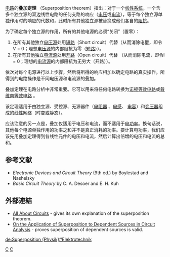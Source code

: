 {{otheruses|subject=电路分析中的叠加定理|other=其他應用|叠加}}
{{noteTA
|G1=Electronics
|G2=物理學
}}
[[电路学|电路]]的'''叠加定理''' （Superposition theorem）指出：对于一个[[线性系统|线性系统]]，一个含多个独立源的双边线性电路的任何支路的响应（[[電壓|电压]]或[[电流|电流]]），等于每个独立源单独作用时的响应的代数和，此时所有其他独立源被替换成他们各自的[[阻抗|阻抗]]。

为了确定每个独立源的作用，所有的其他电源的必须“关闭”（置零）：

#在所有其他独立[[电压源|电压源]]处用[[短路|短路]]（Short circuit）代替（从而消除电壓，即令V = 0；理想[[电压源|电压源]]的内部阻抗为零（[[短路|短路]]））。
#在所有其他独立[[电流源|电流源]]处用[[开路|开路]]（Open circuit）代替 （从而消除电流，即令I = 0；理想的[[电流源|电流源]]的内部阻抗为无穷大（开路））。

依次对每个电源进行以上步骤，然后将所得的响应相加以确定电路的真实操作。所得到的电路操作是不同电压源和电流源的叠加。

叠加定理在电路分析中非常重要。它可以用来将任何电路转换为[[诺顿等效电路|诺顿等效电路]]或[[戴维南等效电路|戴维南等效电路]] 。

该定理适用于由独立源、受控源、无源器件（[[電阻器|电阻器]] 、[[电感元件|电感]]、 [[电容器|电容]]）和[[变压器|变压器]]组成的线性网络（时变或静态）。

应该注意的另一点是，叠加仅适用于电压和电流，而不适用于[[電功率|电功率]]。换句话说，其他每个电源单独作用的功率之和并不是真正消耗的功率。要计算电功率，我们应该先用叠加定理得到各线性元件的电压和电流，然后计算出倍增的电压和电流的总和。

== 参考文献 ==
* ''Electronic Devices and Circuit Theory'' (9th ed.) by Boylestad and Nashelsky
* ''Basic Circuit Theory'' by C. A. Desoer and E. H. Kuh

== 外部連結 ==
*[http://www.allaboutcircuits.com/vol_1/chpt_10/7.html All About Circuits]{{Wayback|url=http://www.allaboutcircuits.com/vol_1/chpt_10/7.html |date=20100310183310 }} - gives its own explanation of the superposition theorem.
*[http://users.ece.gatech.edu/mleach/papers/superpos.pdf On the Application of Superposition to Dependent Sources in Circuit Analysis]{{Wayback|url=http://users.ece.gatech.edu/mleach/papers/superpos.pdf |date=20091024194429 }} - proves superposition of dependent sources is valid.

{{電子學}}
{{電路分析}}

[[Category:电路定理|C]]
[[Category:電路分析|C]]

[[de:Superposition_(Physik)#Elektrotechnik|de:Superposition (Physik)#Elektrotechnik]]